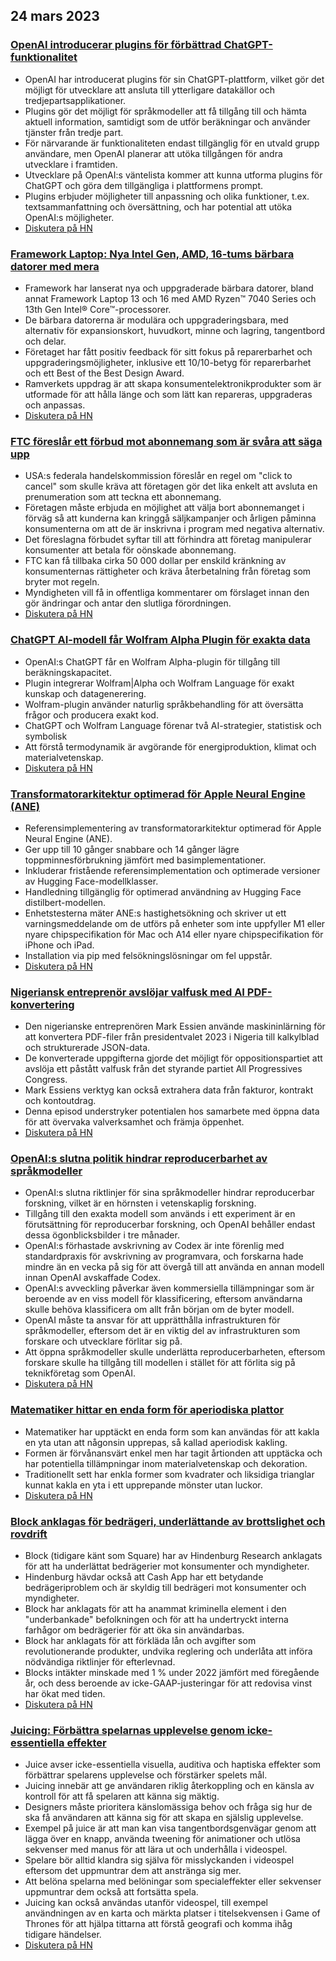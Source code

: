 

<CallToAction />

<Steps>

## 24 mars 2023

### [OpenAI introducerar plugins för förbättrad ChatGPT-funktionalitet](https://openai.com/blog/chatgpt-plugins)

- OpenAI har introducerat plugins för sin ChatGPT-plattform, vilket gör det möjligt för utvecklare att ansluta till ytterligare datakällor och tredjepartsapplikationer.
- Plugins gör det möjligt för språkmodeller att få tillgång till och hämta aktuell information, samtidigt som de utför beräkningar och använder tjänster från tredje part.
- För närvarande är funktionaliteten endast tillgänglig för en utvald grupp användare, men OpenAI planerar att utöka tillgången för andra utvecklare i framtiden.
- Utvecklare på OpenAI:s väntelista kommer att kunna utforma plugins för ChatGPT och göra dem tillgängliga i plattformens prompt.
- Plugins erbjuder möjligheter till anpassning och olika funktioner, t.ex. textsammanfattning och översättning, och har potential att utöka OpenAI:s möjligheter.
- [Diskutera på HN](http://news.ycombinator.com/item?id=35277677)

### [Framework Laptop: Nya Intel Gen, AMD, 16-tums bärbara datorer med mera](https://frame.work/)

- Framework har lanserat nya och uppgraderade bärbara datorer, bland annat Framework Laptop 13 och 16 med AMD Ryzen™ 7040 Series och 13th Gen Intel® Core™-processorer.
- De bärbara datorerna är modulära och uppgraderingsbara, med alternativ för expansionskort, huvudkort, minne och lagring, tangentbord och delar.
- Företaget har fått positiv feedback för sitt fokus på reparerbarhet och uppgraderingsmöjligheter, inklusive ett 10/10-betyg för reparerbarhet och ett Best of the Best Design Award.
- Ramverkets uppdrag är att skapa konsumentelektronikprodukter som är utformade för att hålla länge och som lätt kan repareras, uppgraderas och anpassas.
- [Diskutera på HN](http://news.ycombinator.com/item?id=35277660)

### [FTC föreslår ett förbud mot abonnemang som är svåra att säga upp](https://www.theverge.com/2023/3/23/23652373/ftc-click-to-cancel-subscription-service-dark-patterns-ban)

- USA:s federala handelskommission föreslår en regel om "click to cancel" som skulle kräva att företagen gör det lika enkelt att avsluta en prenumeration som att teckna ett abonnemang.
- Företagen måste erbjuda en möjlighet att välja bort abonnemanget i förväg så att kunderna kan kringgå säljkampanjer och årligen påminna konsumenterna om att de är inskrivna i program med negativa alternativ.
- Det föreslagna förbudet syftar till att förhindra att företag manipulerar konsumenter att betala för oönskade abonnemang.
- FTC kan få tillbaka cirka 50 000 dollar per enskild kränkning av konsumenternas rättigheter och kräva återbetalning från företag som bryter mot regeln.
- Myndigheten vill få in offentliga kommentarer om förslaget innan den gör ändringar och antar den slutliga förordningen.
- [Diskutera på HN](http://news.ycombinator.com/item?id=35274519)

### [ChatGPT AI-modell får Wolfram Alpha Plugin för exakta data](https://writings.stephenwolfram.com/2023/03/chatgpt-gets-its-wolfram-superpowers/)

- OpenAI:s ChatGPT får en Wolfram Alpha-plugin för tillgång till beräkningskapacitet.
- Plugin integrerar Wolfram|Alpha och Wolfram Language för exakt kunskap och datagenerering.
- Wolfram-plugin använder naturlig språkbehandling för att översätta frågor och producera exakt kod.
- ChatGPT och Wolfram Language förenar två AI-strategier, statistisk och symbolisk
- Att förstå termodynamik är avgörande för energiproduktion, klimat och materialvetenskap.
- [Diskutera på HN](http://news.ycombinator.com/item?id=35277925)

### [Transformatorarkitektur optimerad för Apple Neural Engine (ANE)](https://github.com/apple/ml-ane-transformers)

- Referensimplementering av transformatorarkitektur optimerad för Apple Neural Engine (ANE).
- Ger upp till 10 gånger snabbare och 14 gånger lägre toppminnesförbrukning jämfört med basimplementationer.
- Inkluderar fristående referensimplementation och optimerade versioner av Hugging Face-modellklasser.
- Handledning tillgänglig för optimerad användning av Hugging Face distilbert-modellen.
- Enhetstesterna mäter ANE:s hastighetsökning och skriver ut ett varningsmeddelande om de utförs på enheter som inte uppfyller M1 eller nyare chipspecifikation för Mac och A14 eller nyare chipspecifikation för iPhone och iPad.
- Installation via pip med felsökningslösningar om fel uppstår.
- [Diskutera på HN](http://news.ycombinator.com/item?id=35282325)

### [Nigeriansk entreprenör avslöjar valfusk med AI PDF-konvertering](https://markessien.com/posts/drama_of_transcription/)

- Den nigerianske entreprenören Mark Essien använde maskininlärning för att konvertera PDF-filer från presidentvalet 2023 i Nigeria till kalkylblad och strukturerade JSON-data.
- De konverterade uppgifterna gjorde det möjligt för oppositionspartiet att avslöja ett påstått valfusk från det styrande partiet All Progressives Congress.
- Mark Essiens verktyg kan också extrahera data från fakturor, kontrakt och kontoutdrag.
- Denna episod understryker potentialen hos samarbete med öppna data för att övervaka valverksamhet och främja öppenhet.
- [Diskutera på HN](http://news.ycombinator.com/item?id=35272227)

### [OpenAI:s slutna politik hindrar reproducerbarhet av språkmodeller](https://aisnakeoil.substack.com/p/openais-policies-hinder-reproducible)

- OpenAI:s slutna riktlinjer för sina språkmodeller hindrar reproducerbar forskning, vilket är en hörnsten i vetenskaplig forskning.
- Tillgång till den exakta modell som används i ett experiment är en förutsättning för reproducerbar forskning, och OpenAI behåller endast dessa ögonblicksbilder i tre månader.
- OpenAI:s förhastade avskrivning av Codex är inte förenlig med standardpraxis för avskrivning av programvara, och forskarna hade mindre än en vecka på sig för att övergå till att använda en annan modell innan OpenAI avskaffade Codex.
- OpenAI:s avveckling påverkar även kommersiella tillämpningar som är beroende av en viss modell för klassificering, eftersom användarna skulle behöva klassificera om allt från början om de byter modell.
- OpenAI måste ta ansvar för att upprätthålla infrastrukturen för språkmodeller, eftersom det är en viktig del av infrastrukturen som forskare och utvecklare förlitar sig på.
- Att öppna språkmodeller skulle underlätta reproducerbarheten, eftersom forskare skulle ha tillgång till modellen i stället för att förlita sig på teknikföretag som OpenAI.
- [Diskutera på HN](http://news.ycombinator.com/item?id=35269304)

### [Matematiker hittar en enda form för aperiodiska plattor](https://www.newscientist.com/article/2365363-mathematicians-discover-shape-that-can-tile-a-wall-and-never-repeat/)

- Matematiker har upptäckt en enda form som kan användas för att kakla en yta utan att någonsin upprepas, så kallad aperiodisk kakling.
- Formen är förvånansvärt enkel men har tagit årtionden att upptäcka och har potentiella tillämpningar inom materialvetenskap och dekoration.
- Traditionellt sett har enkla former som kvadrater och liksidiga trianglar kunnat kakla en yta i ett upprepande mönster utan luckor.
- [Diskutera på HN](http://news.ycombinator.com/item?id=35273707)

### [Block anklagas för bedrägeri, underlättande av brottslighet och rovdrift](https://hindenburgresearch.com/block/)

- Block (tidigare känt som Square) har av Hindenburg Research anklagats för att ha underlättat bedrägerier mot konsumenter och myndigheter.
- Hindenburg hävdar också att Cash App har ett betydande bedrägeriproblem och är skyldig till bedrägeri mot konsumenter och myndigheter.
- Block har anklagats för att ha anammat kriminella element i den "underbankade" befolkningen och för att ha undertryckt interna farhågor om bedrägerier för att öka sin användarbas.
- Block har anklagats för att förkläda lån och avgifter som revolutionerande produkter, undvika reglering och underlåta att införa nödvändiga riktlinjer för efterlevnad.
- Blocks intäkter minskade med 1 % under 2022 jämfört med föregående år, och dess beroende av icke-GAAP-justeringar för att redovisa vinst har ökat med tiden.
- [Diskutera på HN](http://news.ycombinator.com/item?id=35273782)

### [Juicing: Förbättra spelarnas upplevelse genom icke-essentiella effekter](https://garden.bradwoods.io/notes/design/juice)

- Juice avser icke-essentiella visuella, auditiva och haptiska effekter som förbättrar spelarens upplevelse och förstärker spelets mål.
- Juicing innebär att ge användaren riklig återkoppling och en känsla av kontroll för att få spelaren att känna sig mäktig.
- Designers måste prioritera känslomässiga behov och fråga sig hur de ska få användaren att känna sig för att skapa en själslig upplevelse.
- Exempel på juice är att man kan visa tangentbordsgenvägar genom att lägga över en knapp, använda tweening för animationer och utlösa sekvenser med manus för att lära ut och underhålla i videospel.
- Spelare bör alltid klandra sig själva för misslyckanden i videospel eftersom det uppmuntrar dem att anstränga sig mer.
- Att belöna spelarna med belöningar som specialeffekter eller sekvenser uppmuntrar dem också att fortsätta spela.
- Juicing kan också användas utanför videospel, till exempel användningen av en karta och märkta platser i titelsekvensen i Game of Thrones för att hjälpa tittarna att förstå geografi och komma ihåg tidigare händelser.
- [Diskutera på HN](http://news.ycombinator.com/item?id=35273139)

</Steps>
